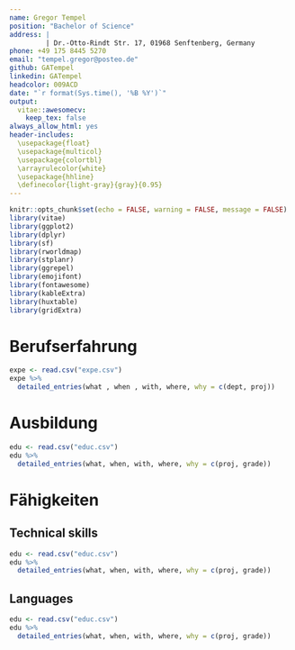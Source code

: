 ---
name: Gregor Tempel
position: "Bachelor of Science"
address: |
         | Dr.-Otto-Rindt Str. 17, 01968 Senftenberg, Germany
phone: +49 175 8445 5270 
email: "tempel.gregor@posteo.de"
github: GATempel
linkedin: GATempel
headcolor: 009ACD
date: "`r format(Sys.time(), '%B %Y')`"
output: 
  vitae::awesomecv:
    keep_tex: false
always_allow_html: yes
header-includes:
  \usepackage{float}
  \usepackage{multicol}
  \usepackage{colortbl}
  \arrayrulecolor{white}
  \usepackage{hhline}
  \definecolor{light-gray}{gray}{0.95}
---

```{r setup, include=FALSE}
knitr::opts_chunk$set(echo = FALSE, warning = FALSE, message = FALSE)
library(vitae)
library(ggplot2)
library(dplyr)
library(sf)
library(rworldmap)
library(stplanr)
library(ggrepel)
library(emojifont)
library(fontawesome)
library(kableExtra)
library(huxtable)
library(gridExtra)
```

# Berufserfahrung
 

```{r}
expe <- read.csv("expe.csv")
expe %>% 
  detailed_entries(what , when , with, where, why = c(dept, proj))
```


# Ausbildung


```{r}
edu <- read.csv("educ.csv")
edu %>% 
  detailed_entries(what, when, with, where, why = c(proj, grade))
```



# Fähigkeiten


\faIcon{cogs} Technical skills
---------------------------------
```{r}
edu <- read.csv("educ.csv")
edu %>% 
  detailed_entries(what, when, with, where, why = c(proj, grade))
```

\faIcon{language} Languages
-------------------------------
```{r}
edu <- read.csv("educ.csv")
edu %>% 
  detailed_entries(what, when, with, where, why = c(proj, grade))
```

